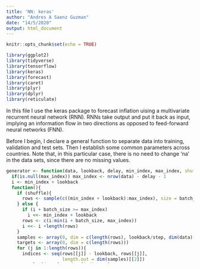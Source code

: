 ---
title: 'NN: keras'
author: "Andres A Saenz Guzman"
date: "14/5/2020"
output: html_document
---

```{r setup, include=FALSE}
knitr::opts_chunk$set(echo = TRUE)
```

```{r libraries, results='hide'}
library(ggplot2)
library(tidyverse)
library(tensorflow)
library(keras)
library(forecast)
library(caret)
library(plyr)
library(dplyr)
library(reticulate)

```


In this file I use the keras package to forecast inflation uising a multivariate recurrent neural network (RNN). RNNs take output and put it back as input, implying an information flow in two directions as opposed to feed-forward neural networks (FNN).

Before I begin, I declare a general function to separate data into training, validation and test sets. Then I establish some common parameters across countries. Note that, in this particular case, there is no need to change 'na' in the data sets, since there are no missing values.

```{r data generator function}
generator <- function(data, lookback, delay, min_index, max_index, shuffle=FALSE, batch_size=20, step=1, predseries){
  if(is.null(max_index)) max_index <- nrow(data) - delay - 1
  i <- min_index + lookback
  function(){
    if (shuffle){
      rows <- sample(c((min_index + lookback):max_index), size = batch_size)
    } else {
      if (i + batch_size >= max_index)
        i <<- min_index + lookback
      rows <- c(i:min(i + batch_size, max_index))
      i <<- i +length(rows)
    }
    samples <- array(0, dim = c(length(rows), lookback/step, dim(data)[[-1]]))
    targets <- array(0, dim = c(length(rows)))
    for (j in 1:length(rows)){
      indices <- seq(rows[[j]] - lookback, rows[[j]], 
                     length.out = dim(samples)[[2]])
      samples[j, , ] <- data[indices, ]
      targets[[j]] <- data[rows[[j]] + delay, predseries]
    }
    list(samples, targets)
  }
}
```

```{r general parameters}
lookback = 12*1 #A year of past data is feed into the NN.
step <- 1 #Observations occur every month (don't skip any observation).
delay <- 12 #Months to predict.
batch_size <- 10
predser <- 1 #Target variable in the list. Inflation is going to be te first listed variable.

```


## Keras for the US

The first step is to divide data using the generator function. I split training data in 70% actual training and 30% validation.

```{r US split data}
L <- length(dataUS)
my.nn.data <- as.matrix(dataUS[, 2:L]) #First column are dates. Data must be numeric.
N <- as.numeric(nrow(train_us))
max.index.train <- round(N*0.7, digits = 0)
min.index.val <- max.index.train + 1
max.index.val <- N
min.index.test <- N + 1

#training set: 
train_gen <- generator(
  my.nn.data,
  lookback = lookback,
  delay = delay,
  min_index = 1,
  max_index = max.index.train,
  shuffle = TRUE,
  step = step,
  batch_size = batch_size,
  predseries = predser
)

#validation set:
val_gen <- generator(
  my.nn.data,
  lookback = lookback,
  delay = delay,
  min_index = min.index.val,
  max_index = max.index.val,
  step = step,
  batch_size = batch_size,
  predseries = predser
)

#test set:
test_gen <- generator(
  my.nn.data,
  lookback = lookback,
  delay = delay,
  min_index = min.index.test,
  max_index = NULL,
  step = step,
  batch_size = batch_size,
  predseries = predser
)

val_steps <- (max.index.val - max.index.train - lookback) / batch_size
test_steps <- (nrow(my.nn.data) - min.index.test - lookback) / batch_size
```

After splitting the data, I declare the model using the 'keras' package. I use the hyperbolic tangent activation function in order to ensure that output is between -1 an 1. Since Šestanović (2019) find that three and four layers RNN produce better output. I will use three hidden layers in the network's structure.

```{r US build model}
#model structure:
initial.units <- 32
m.keras <- keras_model_sequential() %>% 
  layer_gru(units = initial.units, 
            dropout = 0.4, 
            recurrent_dropout = 0.4, 
            input_shape = list(NULL, dim(my.nn.data)[[-1]])) %>% 
  layer_dense(units = initial.units/2) %>% 
  layer_dense(units = initial.units/4)
  layer_dense(units = 1, activation = 'tanh')

#compile model:
m.keras %>% compile(
  optimizer = 'rmsprop',
  loss = 'mse'
)

#Overfitting test
m.keras.history <- m.keras %>% fit_generator(
  train_gen,
  steps_per_epoch = 50,
  epochs = 30,
  validation_data = val_gen,
  validation_steps = val_steps
)

#save the model:
m.keras %>% save_model_hdf5("rectimeseries.h5")

#The trained model:
m.keras

#Check for overfitting:
m.keras.history
plot(m.keras.history)
```

There seems to be no mayor overfitting problems. Therefore, the next step is to produce a 12 months forecast.

```{r US inflation forecast}
fcast.keras.us <- m.keras %>%  predict_generator(test_gen, steps = test_steps, max_queue_size = 12)
fcast.keras.us
autoplot(fcast.keras.us)

```

